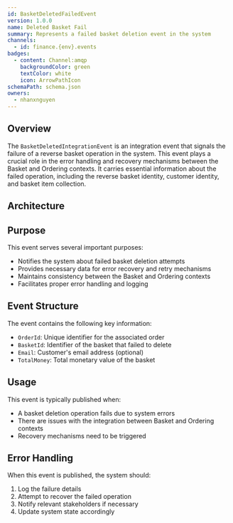```yaml
---
id: BasketDeletedFailedEvent
version: 1.0.0
name: Deleted Basket Fail
summary: Represents a failed basket deletion event in the system
channels:
  - id: finance.{env}.events
badges:
  - content: Channel:amqp
    backgroundColor: green
    textColor: white
    icon: ArrowPathIcon
schemaPath: schema.json
owners:
  - nhanxnguyen
---
```


## Overview

The `BasketDeletedIntegrationEvent` is an integration event that signals the failure of a reverse basket operation in the system. This event plays a crucial role in the error handling and recovery mechanisms between the Basket and Ordering contexts. It carries essential information about the failed operation, including the reverse basket identity, customer identity, and basket item collection.

## Architecture

<NodeGraph />

## Purpose

This event serves several important purposes:

- Notifies the system about failed basket deletion attempts
- Provides necessary data for error recovery and retry mechanisms
- Maintains consistency between the Basket and Ordering contexts
- Facilitates proper error handling and logging

## Event Structure

The event contains the following key information:

- `OrderId`: Unique identifier for the associated order
- `BasketId`: Identifier of the basket that failed to delete
- `Email`: Customer's email address (optional)
- `TotalMoney`: Total monetary value of the basket

## Usage

This event is typically published when:

- A basket deletion operation fails due to system errors
- There are issues with the integration between Basket and Ordering contexts
- Recovery mechanisms need to be triggered

## Error Handling

When this event is published, the system should:

1. Log the failure details
2. Attempt to recover the failed operation
3. Notify relevant stakeholders if necessary
4. Update system state accordingly
